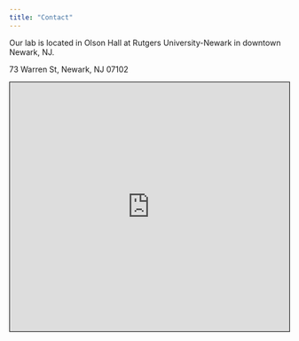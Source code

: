 ```yaml
---
title: "Contact"
---
```


Our lab is located in Olson Hall at Rutgers University-Newark in downtown Newark, NJ.

73 Warren St, Newark, NJ 07102

<!-- ### Office Phone
(973)-353-0671 -->

<iframe width="100%" height="450" src="https://www.openstreetmap.org/export/embed.html?bbox=-74.17721182107927%2C40.7393884715907%2C-74.17352110147478%2C40.74130690856319&amp;layer=mapnik" style="border: 1px solid black"></iframe>


<!-- <iframe src="https://www.google.com/maps/embed?pb=!1m18!1m12!1m3!1d1168.218949448489!2d-74.17551965363096!3d40.740201924823054!2m3!1f0!2f0!3f0!3m2!1i1024!2i768!4f13.1!3m3!1m2!1s0x89c2537e60739387%3A0xcc3cf6ac4fa15af4!2sOlson%20Hall%20-%20Chemistry%20Building%20342!5e0!3m2!1sen!2sus!4v1581979718309!5m2!1sen!2sus" width="600" height="450" frameborder="0" style="border:0;" allowfullscreen=""></iframe> -->
